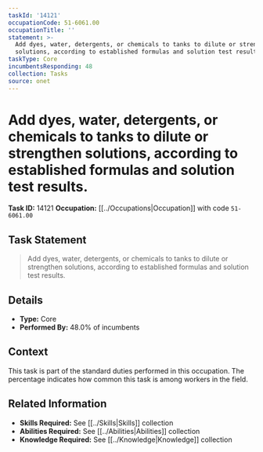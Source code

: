 ```yaml
---
taskId: '14121'
occupationCode: 51-6061.00
occupationTitle: ''
statement: >-
  Add dyes, water, detergents, or chemicals to tanks to dilute or strengthen
  solutions, according to established formulas and solution test results.
taskType: Core
incumbentsResponding: 48
collection: Tasks
source: onet
---
```

# Add dyes, water, detergents, or chemicals to tanks to dilute or strengthen solutions, according to established formulas and solution test results.

**Task ID:** 14121
**Occupation:** [[../Occupations|Occupation]] with code `51-6061.00`

## Task Statement

> Add dyes, water, detergents, or chemicals to tanks to dilute or strengthen solutions, according to established formulas and solution test results.

## Details

- **Type:** Core
- **Performed By:** 48.0% of incumbents

## Context

This task is part of the standard duties performed in this occupation. The percentage indicates how common this task is among workers in the field.

## Related Information

- **Skills Required:** See [[../Skills|Skills]] collection
- **Abilities Required:** See [[../Abilities|Abilities]] collection
- **Knowledge Required:** See [[../Knowledge|Knowledge]] collection
